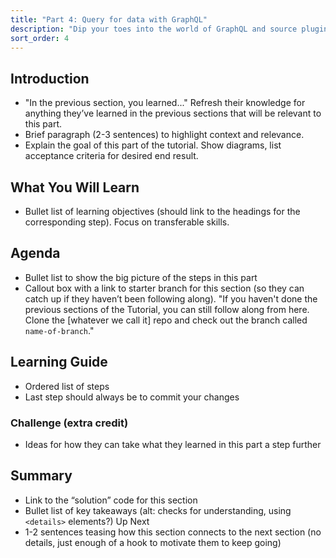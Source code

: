 ```yaml
---
title: "Part 4: Query for data with GraphQL"
description: "Dip your toes into the world of GraphQL and source plugins. You'll learn how to pull data into your site from anywhere."
sort_order: 4
---
```


## Introduction

* "In the previous section, you learned..." Refresh their knowledge for anything they’ve learned in the previous sections that will be relevant to this part.
* Brief paragraph (2-3 sentences) to highlight context and relevance.
* Explain the goal of this part of the tutorial. Show diagrams, list acceptance criteria for desired end result.

## What You Will Learn

* Bullet list of learning objectives (should link to the headings for the corresponding step). Focus on transferable skills.

## Agenda

* Bullet list to show the big picture of the steps in this part
* Callout box with a link to starter branch for this section (so they can catch up if they haven’t been following along). "If you haven't done the previous sections of the Tutorial, you can still follow along from here. Clone the [whatever we call it] repo and check out the branch called `name-of-branch`."

## Learning Guide

* Ordered list of steps
* Last step should always be to commit your changes

### Challenge (extra credit)

* Ideas for how they can take what they learned in this part a step further

## Summary

* Link to the “solution” code for this section
* Bullet list of key takeaways (alt: checks for understanding, using `<details>` elements?)
Up Next
* 1-2 sentences teasing how this section connects to the next section (no details, just enough of a hook to motivate them to keep going)
